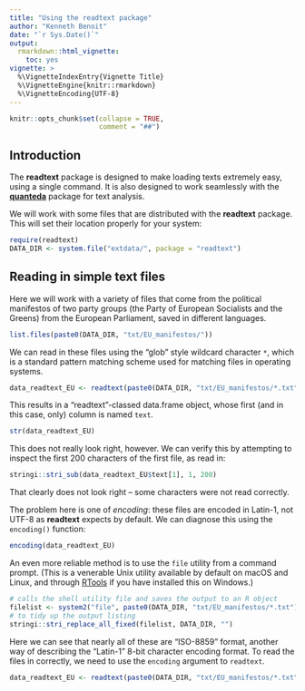 ```yaml
---
title: "Using the readtext package"
author: "Kenneth Benoit"
date: "`r Sys.Date()`"
output:
  rmarkdown::html_vignette:
    toc: yes
vignette: >
  %\VignetteIndexEntry{Vignette Title}
  %\VignetteEngine{knitr::rmarkdown}
  %\VignetteEncoding{UTF-8}
---
```


```r
knitr::opts_chunk$set(collapse = TRUE, 
                      comment = "##")
```

## Introduction

The **readtext** package is designed to make loading texts extremely easy, using a single command.  It is also designed to work seamlessly with the [**quanteda**](http://kbenoit.github.io/quanteda) package for text analysis.  

We will work with some files that are distributed with the **readtext** package.  This will set their location properly for your system:
```r
require(readtext)
DATA_DIR <- system.file("extdata/", package = "readtext")
```

## Reading in simple text files

Here we will work with a variety of files that come from the political manifestos of two party groups (the Party of European Socialists and the Greens) from the European Parliament, saved in different languages.  

```r
list.files(paste0(DATA_DIR, "txt/EU_manifestos/"))
```
We can read in these files using the "glob" style wildcard character `*`, which is a standard pattern matching scheme used for matching files in operating systems.

```r
data_readtext_EU <- readtext(paste0(DATA_DIR, "txt/EU_manifestos/*.txt"), verbosity = 0)
```
This results in a "readtext"-classed data.frame object, whose first (and in this case, only) column is named `text`.  
```r
str(data_readtext_EU)
```

This does not really look right, however.  We can verify this by attempting to inspect the first 200 characters of the first file, as read in:
```r
stringi::stri_sub(data_readtext_EU$text[1], 1, 200)
```

That clearly does not look right -- some characters were not read correctly.

The problem here is one of *encoding*: these files are encoded in Latin-1, not UTF-8 as **readtext** expects by default.  We can diagnose this using the `encoding()` function:

```r
encoding(data_readtext_EU)
```

An even more reliable method is to use the `file` utility from a command prompt.  (This is a venerable Unix utility available by default on macOS and Linux, and through [RTools](https://cran.r-project.org/bin/windows/Rtools/) if you have installed this on Windows.)

```r
# calls the shell utility file and saves the output to an R object
filelist <- system2("file", paste0(DATA_DIR, "txt/EU_manifestos/*.txt"), stdout = TRUE)
# to tidy up the output listing
stringi::stri_replace_all_fixed(filelist, DATA_DIR, "")
```


Here we can see that nearly all of these are "ISO-8859" format, another way of describing the "Latin-1" 8-bit character encoding format.  To read the files in correctly, we need to use the `encoding` argument to `readtext`.

```r
data_readtext_EU <- readtext(paste0(DATA_DIR, "txt/EU_manifestos/*.txt"), encoding = "ISO-8859", verbosity = 0)
```
